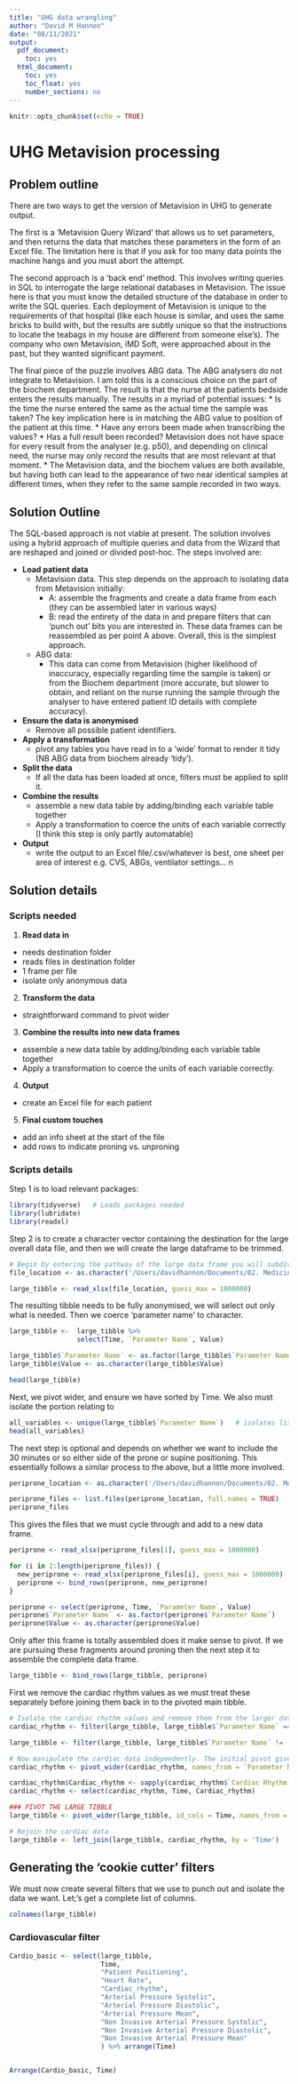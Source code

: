 ```yaml
---
title: "UHG data wrangling"
author: "David M Hannon"
date: "08/11/2021"
output:
  pdf_document:
    toc: yes
  html_document:
    toc: yes
    toc_float: yes
    number_sections: no
---
```


```r
knitr::opts_chunk$set(echo = TRUE)
```

# UHG Metavision processing

## Problem outline

There are two ways to get the version of Metavision in UHG to generate output.  

The first is a ‘Metavision Query Wizard’ that allows us to set parameters, and then returns the data that matches these parameters in the form of an Excel file. The limitation here is that if you ask for too many data points the machine hangs and you must abort the attempt.  

The second approach is a ‘back end’ method. This involves writing queries in SQL to interrogate the large relational databases in  Metavision. The issue here is that you must know the detailed structure of the database in order to write the SQL queries. Each deployment of Metavision is unique to the requirements of that  hospital (like each house is similar, and uses the same bricks to build with, but the results are subtly unique so that the instructions to locate the teabags in my house are different from someone else’s). The company who own Metavision, iMD Soft, were approached about in the past, but they wanted significant payment.

The final piece of the puzzle involves ABG data.  The ABG analysers do not integrate to Metavision. I am told this is a conscious choice on the part of the biochem department. The result is that the nurse at the patients bedside enters the results manually. The results in a myriad of potential issues:
* Is the time the nurse entered the same as the actual time the sample was taken? The key implication here is in matching the ABG value to position of the patient at this time.
* Have any errors been made when transcribing the values?
* Has a full result been recorded? Metavision does not have space for every result from the analyser (e.g. p50), and depending on clinical need, the nurse may only record the results that are most relevant at that moment.
* The Metavision data, and the biochem values are both available, but having both can lead to the appearance of two near identical samples at different times, when they refer to the same sample recorded in two ways.  

## Solution Outline

The SQL-based approach is not viable at present. The solution involves using a hybrid approach of multiple queries and data from the Wizard that are reshaped and joined or divided post-hoc. The steps involved are:

- **Load patient data**
  - Metavision data. This step depends on the approach to isolating data from Metavision initially:
    - A: assemble the fragments and create a data frame from each (they can be assembled later in various ways)
    - B: read the entirety of the data in and prepare filters that can 'punch out' bits you are interested in. These data frames can be reassembled as per point A above. Overall, this is the simplest approach.
  - ABG data:
    - This data can come from Metavision (higher likelihood of inaccuracy, especially regarding time the sample is taken) or from the Biochem department (more accurate, but slower to obtain, and reliant on the nurse running the sample through the analyser to have entered patient ID details with complete accuracy).
    
- **Ensure the data is anonymised**
  - Remove all possible patient identifiers.
  
- **Apply a transformation**
  - pivot any tables you have read in to a 'wide' format to render it tidy (NB ABG data from biochem already 'tidy').
  
- **Split the data**
  - If all the data has been loaded at once, filters must be applied to split it.

- **Combine the results**
  - assemble a new data table by adding/binding each variable table together
  - Apply a transformation to coerce the units of each variable correctly (I think this step is only partly automatable)
  
- **Output**
  - write the output to an Excel file/.csv/whatever is best, one sheet per area of interest e.g. CVS, ABGs, ventilator settings... n


## Solution details
### Scripts needed
1. **Read data in**
  - needs destination folder
  - reads files in destination folder
  - 1 frame per file
  - isolate only anonymous data
  
2. **Transform the data**
  - straightforward command to pivot wider
  
3. **Combine the results into new data frames**
  - assemble a new data table by adding/binding each variable table together
  - Apply a transformation to coerce the units of each variable correctly.

4. **Output** 
  - create an Excel file for each patient
  
5. **Final custom touches**
  - add an info sheet at the start of the file
  - add rows to indicate proning vs. unproning

### Scripts details

Step 1 is to load relevant packages:

```r

library(tidyverse)   # Loads packages needed
library(lubridate)
library(readxl)

```

Step 2 is to create a character vector containing the destination for the large overall data file, and then we will create the large dataframe to be trimmed.

```r

# Begin by entering the pathway of the large data frame you will subdivide.
file_location <- as.character('/Users/davidhannon/Documents/02. Medicine/Med_Programming/MD_Metavision_wrangle/raw_data/01_AO/Verified/01_AO_verified.xlsx')

large_tibble <- read_xlsx(file_location, guess_max = 1000000)

```

The resulting tibble needs to be fully anonymised, we will select out only what is needed. Then we coerce 'parameter name' to character.

```r

large_tibble <-  large_tibble %>% 
                 select(Time, `Parameter Name`, Value)

large_tibble$`Parameter Name` <- as.factor(large_tibble$`Parameter Name`)
large_tibble$Value <- as.character(large_tibble$Value)

head(large_tibble)

```
Next, we pivot wider, and ensure we have sorted by Time. We also must isolate the portion relating to 

```r

all_variables <- unique(large_tibble$`Parameter Name`)   # isolates list of variables
head(all_variables)

```

The next step is optional and depends on whether we want to include the 30 minutes or so either side of the prone or supine positioning. This essentially follows a similar process to the above, but a little more involved.

```r

periprone_location <- as.character('/Users/davidhannon/Documents/02. Medicine/Med_Programming/MD_Metavision_wrangle/raw_data/01_AO/Unverified')

periprone_files <- list.files(periprone_location, full.names = TRUE)
periprone_files

```

This gives the files that we must cycle through and add to a new data frame.

```r


periprone <- read_xlsx(periprone_files[1], guess_max = 1000000)

for (i in 2:length(periprone_files)) {
  new_periprone <- read_xlsx(periprone_files[i], guess_max = 1000000) 
  periprone <- bind_rows(periprone, new_periprone)
}

periprone <- select(periprone, Time, `Parameter Name`, Value)
periprone$`Parameter Name` <- as.factor(periprone$`Parameter Name`)
periprone$Value <- as.character(periprone$Value)

```

Only after this frame is totally assembled does it make sense to pivot. If we are pursuing these fragments around proning then the next step it to assemble the complete data frame.

```r

large_tibble <- bind_rows(large_tibble, periprone)

```

First we remove the cardiac rhythm values as we must treat these separately before joining them back in to the pivoted main tibble.


```r

# Isolate the cardiac rhythm values and remove them from the larger data frame.
cardiac_rhythm <- filter(large_tibble, large_tibble$`Parameter Name` == 'Cardiac Rhythm')

large_tibble <- filter(large_tibble, large_tibble$`Parameter Name` != 'Cardiac Rhythm')

# Now manipulate the cardiac data independently. The initial pivot gives list_cols that are then turned to characters before the original column is removed.
cardiac_rhythm <- pivot_wider(cardiac_rhythm, names_from = `Parameter Name`, values_from = Value)

cardiac_rhythm$Cardiac_rhythm <- sapply(cardiac_rhythm$`Cardiac Rhythm`, toString)
cardiac_rhythm <- select(cardiac_rhythm, Time, Cardiac_rhythm)

### PIVOT THE LARGE TIBBLE
large_tibble <- pivot_wider(large_tibble, id_cols = Time, names_from = `Parameter Name`, values_from = Value) %>% arrange(Time)

# Rejoin the cardiac data
large_tibble <- left_join(large_tibble, cardiac_rhythm, by = 'Time')

```

## Generating the 'cookie cutter' filters

We must now create several filters that we use to punch out and isolate the data we want. Let;'s get a complete list of columns.

```r

colnames(large_tibble)

```

### Cardiovascular filter

```r
Cardio_basic <- select(large_tibble,
                       Time,
                       "Patient Positioning",
                       "Heart Rate",
                       "Cardiac_rhythm",
                       "Arterial Pressure Systolic",
                       "Arterial Pressure Diastolic",
                       "Arterial Pressure Mean",
                       "Non Invasive Arterial Pressure Systolic",
                       "Non Invasive Arterial Pressure Diastolic",
                       "Non Invasive Arterial Pressure Mean"
                       ) %>% arrange(Time)


Arrange(Cardio_basic, Time)
```

